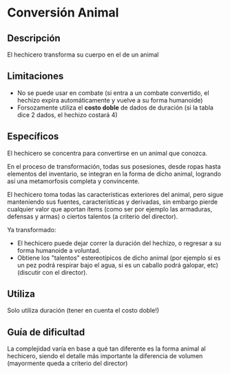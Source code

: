 # Conversión Animal

## Descripción

El hechicero transforma su cuerpo en el de un animal

## Limitaciones

- No se puede usar en combate (si entra a un combate convertido, el hechizo expira automáticamente y vuelve a su forma humanoide)
- Forsozamente utiliza el **costo doble** de dados de duración (si la tabla dice 2 dados, el hechizo costará 4)

## Específicos

El hechicero se concentra para convertirse en un animal que conozca.

En el proceso de transformación, todas sus posesiones, desde ropas hasta elementos del inventario, se integran en la forma de dicho animal, logrando así una metamorfosis completa y convincente.

El hechicero toma todas las características exteriores del animal, pero sigue manteniendo sus fuentes, características y derivadas, sin embargo pierde cualquier valor que aportan ítems (como ser por ejemplo las armaduras, defensas y armas) o ciertos talentos (a criterio del director).

Ya transformado:
- El hechicero puede dejar correr la duración del hechizo, o regresar a su forma humanoide a voluntad. 
- Obtiene los "talentos" estereotípicos de dicho animal (por ejemplo si es un pez podrá respirar bajo el agua, si es un caballo podrá galopar, etc) (discutir con el director).

## Utiliza

Solo utiliza duración (tener en cuenta el costo doble!)

## Guía de dificultad

La complejidad varía en base a qué tan diferente es la forma animal al hechicero, siendo el detalle más importante la diferencia de volumen (mayormente queda a criterio del director)
